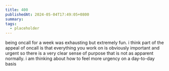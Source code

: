 ```yaml
---
title: 400
publishedAt: 2024-05-04T17:49:05+0800
summary: 
tags:
  - placeholder
---
```

being oncall for a week was exhausting but extremely fun. i think part of the appeal of oncall is that everything you work on is obviously important and urgent so there is a very clear sense of purpose that is not as apparent normally. i am thinking about how to feel more urgency on a day-to-day basis

